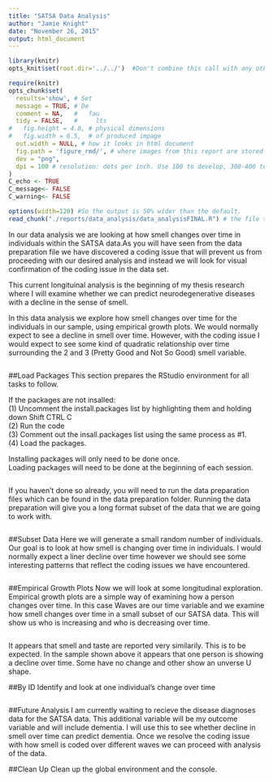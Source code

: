 ```yaml
---
title: "SATSA Data Analysis"
author: "Jamie Knight"
date: "November 26, 2015"
output: html_document
---  
```

<!-- for more options study http://rmarkdown.rstudio.com/html_document_format.html  -->
<!-- The report is produced from
REPOSITORY: SATSA
BRANCH: the-name-of-the-branch
PATH: ../Reports/
-->

<!--  Set the working directory to the repository's base directory; this assumes the report is nested inside of only one directory.-->
```r
library(knitr)
opts_knit$set(root.dir='../../')  #Don't combine this call with any other chunk -especially one that uses file paths.
```

<!-- Set the report-wide options, and point to the external script file. -->
```r
require(knitr)
opts_chunk$set(
  results='show', # Set
  message = TRUE, # De
  comment = NA,   #   fau
  tidy = FALSE,   #     lts
#   fig.height = 4.8, # physical dimensions
#   fig.width = 6.5,  # of produced impage
  out.width = NULL, # how it looks in html document
  fig.path = 'figure_rmd/', # where images from this report are stored
  dev = "png",
  dpi = 100 # resolution: dots per inch. Use 100 to develop, 300-400 to print. adjust
)
C_echo <- TRUE
C_message<- FALSE
C_warning<- FALSE

options(width=120) #So the output is 50% wider than the default.
read_chunk("./reports/data_analysis/data_analysisFINAL.R") # the file to which knitr calls for the chunks
```

In our data analysis we are looking at how smell changes over time in individuals within the SATSA data.As you will have seen from the data preparation file we have discovered a coding issue that will prevent us from proceeding with our desired analysis and instead we will look for visual confirmation of the coding issue in the data set.

This current longituinal analysis is the beginning of my thesis research where I will examine whether we can predict neurodegenerative diseases with a decline in the sense of smell. 

In this data analysis we explore how smell changes over time for the individuals in our sample, using empirical growth plots. We would normally expect to see a decline in smell over time. However, with the coding issue I would expect to see some kind of quadratic relationship over time surrounding the 2 and 3 (Pretty Good and Not So Good) smell variable. 

```r
```

##Load Packages
This section prepares the RStudio environment for all tasks to follow.

If the packages are not insalled:  
(1) Uncomment the install.packages list by highlighting them and holding down Shift CTRL C  
(2) Run the code   
(3) Comment out the insall.packages list using the same process as #1.   
(4) Load the packages.  

Installing packages will only need to be done once.  
Loading packages will need to be done at the beginning of each session.
```r
```

If you haven't done so already, you will need to run the data preparation files which can be found in the data preparation folder. Running the data preparation will give you a long format subset of the data that we are going to work with.
```r
```

##Subset Data
Here we will generate a small random number of individuals. Our goal is to look at how smell is changing over time in individuals. I would normally expect a liner decline over time however we should see some interesting patterns that reflect the coding issues we have encountered.

```r
```

##Empirical Growth Plots
Now we will look at some longitudinal exploration. Empirical growth plots are a simple way of examining how a person changes over time. In this case Waves are our time variable and we examine how smell changes over time in a small subset of our SATSA data. This will show us who is increasing and who is decreasing over time.

```r
```

It appears that smell and taste are reported very similarily. This is to be expected. In the sample shown above it appears that one person is showing a decline over time. Some have no change and other show an unverse U shape.

##By ID
Identify and look at one individual's change over time

```r
```
##Future Analysis
I am currently waiting to recieve the disease diagnoses data for the SATSA data. This additional variable will be my outcome variable and will include dementia. I will use this to see whether decline in smell over time can predict dementia. Once we resolve the coding issue with how smell is coded over different waves we can proceed with analysis of the data.

##Clean Up
Clean up the global environment and the console.

```r
```




